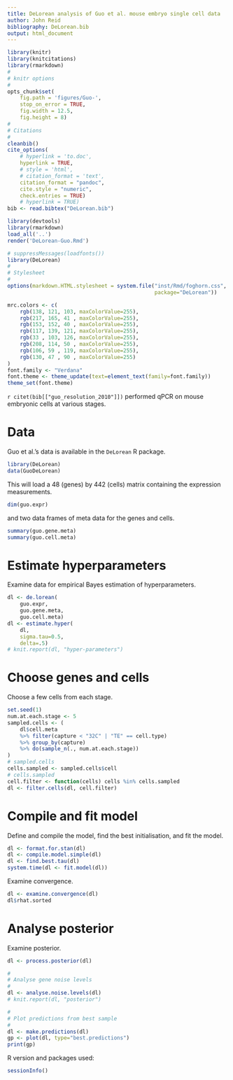 ```yaml
---
title: DeLorean analysis of Guo et al. mouse embryo single cell data
author: John Reid
bibliography: DeLorean.bib
output: html_document
---
```


<!--
%\VignetteEngine{knitr::rmarkdown}
%\VignetteIndexEntry{DeLorean analysis of Guo et al. mouse embryo data}
-->


```r
library(knitr)
library(knitcitations)
library(rmarkdown)
#
# knitr options
#
opts_chunk$set(
    fig.path = 'figures/Guo-',
    stop_on_error = TRUE,
    fig.width = 12.5,
    fig.height = 8)
#
# Citations
#
cleanbib()
cite_options(
    # hyperlink = 'to.doc',
    hyperlink = TRUE,
    # style = 'html',
    # citation_format = 'text',
    citation_format = "pandoc",
    cite.style = "numeric",
    check.entries = TRUE)
    # hyperlink = TRUE)
bib <- read.bibtex("DeLorean.bib")

```

```r
library(devtools)
library(rmarkdown)
load_all('..')
render('DeLorean-Guo.Rmd')

```

```r
# suppressMessages(loadfonts())
library(DeLorean)
#
# Stylesheet
#
options(markdown.HTML.stylesheet = system.file("inst/Rmd/foghorn.css",
                                               package="DeLorean"))

```


```r
mrc.colors <- c(
    rgb(138, 121, 103, maxColorValue=255),
    rgb(217, 165, 41 , maxColorValue=255),
    rgb(153, 152, 40 , maxColorValue=255),
    rgb(117, 139, 121, maxColorValue=255),
    rgb(33 , 103, 126, maxColorValue=255),
    rgb(208, 114, 50 , maxColorValue=255),
    rgb(106, 59 , 119, maxColorValue=255),
    rgb(130, 47 , 90 , maxColorValue=255)
)
font.family <- "Verdana"
font.theme <- theme_update(text=element_text(family=font.family))
theme_set(font.theme)

```



`r citet(bib[["guo_resolution_2010"]])` performed qPCR on mouse embryonic
cells at various stages.


# Data

Guo et al.'s data is available in the `DeLorean` R package.
```r
library(DeLorean)
data(GuoDeLorean)

```


This will load a 48 (genes) by 442 (cells) matrix containing the expression
measurements.
```r
dim(guo.expr)
```
and two data frames of meta data for the genes and cells.
```r
summary(guo.gene.meta)
summary(guo.cell.meta)
```


# Estimate hyperparameters

Examine data for empirical Bayes estimation of hyperparameters.
```r
dl <- de.lorean(
    guo.expr,
    guo.gene.meta,
    guo.cell.meta)
dl <- estimate.hyper(
    dl,
    sigma.tau=0.5,
    delta=.5)
# knit.report(dl, "hyper-parameters")

```


# Choose genes and cells

Choose a few cells from each stage.
```r
set.seed(1)
num.at.each.stage <- 5
sampled.cells <- (
    dl$cell.meta
    %>% filter(capture < "32C" | "TE" == cell.type)
    %>% group_by(capture)
    %>% do(sample_n(., num.at.each.stage))
)
# sampled.cells
cells.sampled <- sampled.cells$cell
# cells.sampled
cell.filter <- function(cells) cells %in% cells.sampled
dl <- filter.cells(dl, cell.filter)

```


# Compile and fit model

Define and compile the model, find the best initialisation, and fit the model.
```r
dl <- format.for.stan(dl)
dl <- compile.model.simple(dl)
dl <- find.best.tau(dl)
system.time(dl <- fit.model(dl))

```


Examine convergence.
```r
dl <- examine.convergence(dl)
dl$rhat.sorted

```



# Analyse posterior

Examine posterior.
```r
dl <- process.posterior(dl)

#
# Analyse gene noise levels
#
dl <- analyse.noise.levels(dl)
# knit.report(dl, "posterior")

#
# Plot predictions from best sample
#
dl <- make.predictions(dl)
gp <- plot(dl, type="best.predictions")
print(gp)

```


R version and packages used:
```r
sessionInfo()
```
